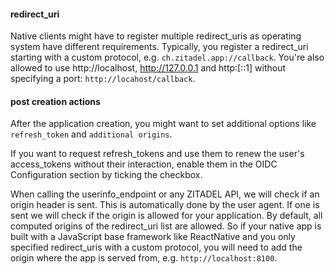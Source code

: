 #### redirect_uri

Native clients might have to register multiple redirect_uris as operating system have different requirements.
Typically, you register a redirect_uri starting with a custom protocol, e.g. `ch.zitadel.app://callback`.
You're also allowed to use http://localhost, http://127.0.0.1 and http:[::1] without specifying a port: `http://locahost/callback`.

#### post creation actions

After the application creation, you might want to set additional options like `refresh_token` and `additional origins`.

If you want to request refresh_tokens and use them to renew the user's access_tokens without their interaction,
enable them in the OIDC Configuration section by ticking the checkbox.

When calling the userinfo_endpoint or any ZITADEL API, we will check if an origin header is sent. This is automatically done
by the user agent. If one is sent we will check if the origin is allowed for your application. By default, all computed
origins of the redirect_uri list are allowed.
So if your native app is built with a JavaScript base framework like ReactNative and you only specified redirect_uris
with a custom protocol, you will need to add the origin where the app is served from, e.g. `http://localhost:8100`.
